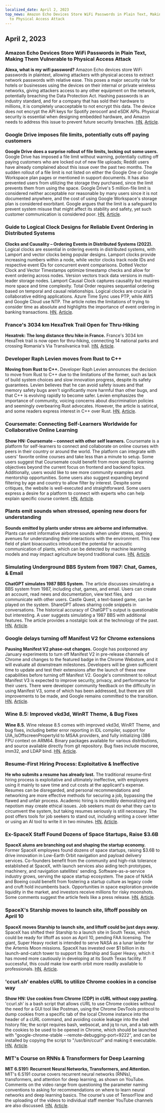 ```yaml
---
localized_date: April 2, 2023
top_news: Amazon Echo Devices Store WiFi Passwords in Plain Text, Making Them Vulnerable
  to Physical Access Attack
---
```




<CallToAction />

<Steps>

## April 2, 2023

### Amazon Echo Devices Store WiFi Passwords in Plain Text, Making Them Vulnerable to Physical Access Attack

**Alexa, what is my wifi password?**
Amazon Echo devices store WiFi passwords in plaintext, allowing attackers with physical access to extract network passwords with relative ease. This poses a major security risk for hotels or businesses using the devices on their internal or private wireless networks, giving attackers access to any other equipment on the network, potentially breaching the Data Protection Act. Hashing passwords is an industry standard, and for a company that has sold their hardware to millions, it is completely unacceptable to not encrypt this data. The device does not encrypt the API keys for Spotify zeroconf and eSDK APIs. Physical security is essential when designing embedded hardware, and Amazon needs to address this issue to prevent future security breaches.
[HN](http://news.ycombinator.com/item?id=35399590), [Article](https://dragon863.github.io/blog/alexa.html).

### Google Drive imposes file limits, potentially cuts off paying customers

**Google Drive does a surprise rollout of file limits, locking out some users.**
Google Drive has imposed a file limit without warning, potentially cutting off paying customers who are locked out of new file uploads; Reddit users have already complained about this issue over the past two months. The sudden rollout of a file limit is not listed on either the Google One or Google Workspace plan pages or mentioned in support documents. It has also prevented users from utilizing the storage they purchased, since the limit prevents them from using the space. Google Drive's 5 million-file limit is considered neither acceptable nor reasonable by many users since it is not documented anywhere, and the cost of using Google Workspace's storage plan is considered exorbitant. Google argues that the limit is a safeguard to prevent system misuse that might affect its stability and safety, yet such customer communication is considered poor.
[HN](http://news.ycombinator.com/item?id=35397071), [Article](https://arstechnica.com/gadgets/2023/03/google-drive-does-a-surprise-rollout-of-file-limits-locking-out-some-users/).

### Guide to Logical Clock Designs for Reliable Event Ordering in Distributed Systems

**Clocks and Causality – Ordering Events in Distributed Systems (2022).**
Logical clocks are essential in ordering events in distributed systems, with Lamport and vector clocks being popular designs. Lamport clocks provide increasing numbers within a node, while vector clocks track node IDs and respective event IDs for concurrent event comparisons. Dotted Vector Clock and Vector Timestamps optimize timestamp checks and allow for event ordering across nodes. Version vectors track data versions in multi-leader storage nodes. Lamport Causal Clock captures causality but requires more space and time complexity. Total Order requires sequential ordering based on temporal and causal relationships. Logical clocks are crucial in collaborative editing applications. Azure Time Sync uses PTP, while AWS and Google Cloud use NTP. The article notes the limitations of trying to consider time as absolute and highlights the importance of event ordering in banking transactions.
[HN](http://news.ycombinator.com/item?id=35399603), [Article](https://www.exhypothesi.com/clocks-and-causality/).

### France's 3034 km HexaTrek Trail Open for Thru-Hiking

**Hexatrek: The long distance thru hike in France.**
France's 3034 km HexaTrek trail is now open for thru-hiking, connecting 14 national parks and crossing Romania's Via Transilvanica trail.
[HN](http://news.ycombinator.com/item?id=35397051), [Article](https://en.hexatrek.com).

### Developer Raph Levien moves from Rust to C++

**Moving from Rust to C++.**
Developer Raph Levien announces the decision to move from Rust to C++ due to the limitations of the former, such as lack of build system choices and slow innovation progress, despite its safety guarantees. Levien believes that he can avoid safety issues and that memory safety bugs aren't significantly more harmful than other bugs, and that C++ is evolving rapidly to become safer. Levien emphasizes the importance of community, voicing concerns about discrimination policies and seemingly overbearing Rust advocates. However, the article is satirical, and some readers express interest in C++ over Rust.
[HN](http://news.ycombinator.com/item?id=35400047), [Article](https://raphlinus.github.io/rust/2023/04/01/rust-to-cpp.html).

### Coursemate: Connecting Self-Learners Worldwide for Collaborative Online Learning

**Show HN: Coursemate – connect with other self learners.**
Coursemate is a platform for self-learners to connect and collaborate on online courses with peers in their country or around the world. The platform can integrate with users' favorite online courses and take less than a minute to setup. Some users suggest that Coursemate could benefit from more specific learning objectives beyond the current focus on frontend and backend topics. Additionally, users would like to see more community examples and mentorship opportunities. Some users also suggest expanding beyond filtering by age and country to allow filter by interest. Despite some critiques, the website is well-executed and straightforward. Some users express a desire for a platform to connect with experts who can help explain specific course content.
[HN](http://news.ycombinator.com/item?id=35398480), [Article](https://www.coursem8.com/).

### Plants emit sounds when stressed, opening new doors for understanding

**Sounds emitted by plants under stress are airborne and informative.**
Plants can emit informative airborne sounds when under stress, opening avenues for understanding their interactions with the environment. This new field of plant bioacoustics introduced the potential for acoustic communication of plants, which can be detected by machine learning models and may impact agriculture beyond traditional cues.
[HN](http://news.ycombinator.com/item?id=35396156), [Article](<https://www.cell.com/cell/fulltext/S0092-8674(23)00262-3>).

### Simulating Underground BBS System from 1987: Chat, Games, & Email

**ChatGPT simulates 1987 BBS System.**
The article discusses simulating a BBS system from 1987, including chat, games, and email. Users can create an account, read news and documentation, view text files, and communicate with other users. Castle Quest, a text-based game, can be played on the system. ShareGPT allows sharing code snippets in conversations. The historical accuracy of ChatGPT's output is questionable but interesting. A user suggests simulating a 1987 BBS with additional features. The article provides a nostalgic look at the technology of the past.
[HN](http://news.ycombinator.com/item?id=35396165), [Article](https://sharegpt.com/c/ICZsSl7).

### Google delays turning off Manifest V2 for Chrome extensions

**Pausing Manifest V2 phase-out changes.**
Google has postponed any January experiments to turn off Manifest V2 in pre-release channels of Chrome and changes to the featured badge in the Chrome Webstore, and it will evaluate all downstream milestones. Developers will be given sufficient time to update and test their extensions after the launch of these new capabilities before turning off Manifest V2. Google's commitment to rollout Manifest V3 is expected to improve security, privacy, and performance for their users. There were developer community feedback on the difficulty in using Manifest V3, some of which has been addressed, but there are still improvements to be made, and Google remains committed to the transition.
[HN](http://news.ycombinator.com/item?id=35402698), [Article](https://groups.google.com/a/chromium.org/g/chromium-extensions/c/zQ77HkGmK9E/m/HjaaCIG-BQAJ).

### Wine 8.5: Improved vkd3d, WinRT Theme, & Bug Fixes

**Wine 8.5.**
Wine release 8.5 comes with improved vkd3d, WinRT Theme, and bug fixes, including better error reporting in IDL compiler, support for UIA_IsOffscreenPropertyId to MSAA providers, and fully initializing i386 FPU context on ARM64. Binary packages available for various distributions, and source available directly from git repository. Bug fixes include mscoree, imm32, and LDAP bind.
[HN](http://news.ycombinator.com/item?id=35398643), [Article](https://www.winehq.org/announce/8.5).

### Resume-First Hiring Process: Exploitative & Ineffective

**He who submits a resume has already lost.**
The traditional resume-first hiring process is exploitative and ultimately ineffective, with employers using it mainly to save time and cut costs at the applicant's expense. Resumes can be disregarded, and personal recommendations and networking are more effective methods for securing a job, bypassing the flawed and unfair process. Academic hiring is incredibly demoralizing and nepotism may create ethical issues. Job seekers must do what they can to circumvent the system, but taking resumes seriously is still necessary. The post offers tools for job seekers to stand out, including writing a cover letter or using an AI tool to write it in two minutes.
[HN](http://news.ycombinator.com/item?id=35397271), [Article](https://www.residentcontrarian.com/p/he-who-submits-a-resume-has-already).

### Ex-SpaceX Staff Found Dozens of Space Startups, Raise $3.6B

**SpaceX alums are branching out and shaping the startup economy.**
Former SpaceX employees found dozens of space startups, raising $3.6B to drive innovation in Low-Earth Orbit navigation and payload delivery services. Co-founders benefit from the community and high-risk tolerance established at SpaceX, with launch services also aiding tech prototypes, machinery, and navigation satellites' sending. Software-as-a-service industry grows, serving the space startup ecosystem. The pace of NASA and Boeing could benefit from fostering a startup culture as legacy code and cruft hold incumbents back. Opportunities in space exploration provide liquidity in the market, and investors receive millions for risky moonshots. Some comments suggest the article feels like a press release.
[HN](http://news.ycombinator.com/item?id=35404823), [Article](https://interactive.satellitetoday.com/via/april-2023/how-spacex-alums-are-branching-out-and-shaping-the-startup-economy/).

### SpaceX's Starship moves to launch site, liftoff possibly on April 10

**SpaceX moves Starship to launch site, and liftoff could be just days away.**
SpaceX has shifted their Starship to a launch site in South Texas, which could be ready for liftoff as soon as April 10, pending FAA licensing. The giant, Super Heavy rocket is intended to serve NASA as a lunar lander for the Artemis Moon missions. SpaceX has invested over $1 billion in its launch-and-catch tower to support its Starship and Super Heavy, which it has moved more cautiously in developing at its South Texas facility. If successful, this could make low earth orbit more readily available to professionals.
[HN](http://news.ycombinator.com/item?id=35405030), [Article](https://arstechnica.com/science/2023/04/spacex-moves-starship-to-launch-site-and-liftoff-could-be-just-days-away/).

### 'ccurl.sh' enables cURL to utilize Chrome cookies in a concise way

**Show HN: Use cookies from Chrome (CDP) in cURL without copy pasting.**
'ccurl.sh' is a bash script that allows cURL to use Chrome cookies without the need for a GUI tool like Postman, using the Chrome DevTools protocol to dump cookies from a specific tab of the local Chrome instance into the header of a cURL command, and avoiding cookie leakage into the shell history file; the script requires bash, websocat, and jq to run, and a tab with the cookies to be used to be opened in Chrome, which should be launched with "google-chrome-stable --remote-debugging-port=9222", and can be installed by copying the script to "/usr/bin/ccurl" and making it executable.
[HN](http://news.ycombinator.com/item?id=35399218), [Article](https://github.com/fipso/ccurl.sh).

### MIT's Course on RNNs & Transformers for Deep Learning

**MIT 6.S191: Recurrent Neural Networks, Transformers, and Attention.**
MIT's 6.S191 course covers recurrent neural networks (RNNs), transformers, and attention for deep learning, as shown on YouTube. Comments on the video range from questioning the parameter naming conventions to asking for recommendations on where to learn neural networks and deep learning basics. The course's use of TensorFlow and the uploading of the videos to individual staff member YouTube channels are also discussed.
[HN](http://news.ycombinator.com/item?id=35405338), [Article](https://www.youtube.com/watch?v=ySEx_Bqxvvo).

</Steps>
